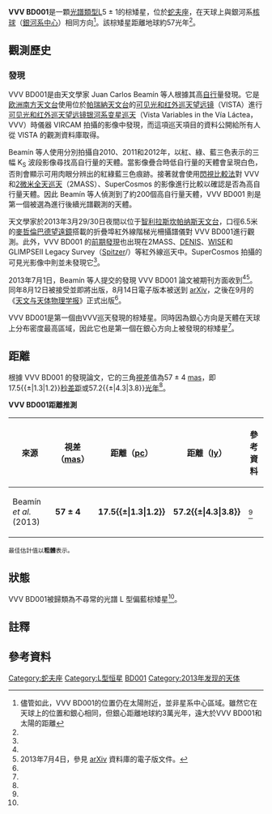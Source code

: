 {{Sky|17|26|40.2|-|27|38|03|57.2}}
{{noteTA
|G1=Astronomy
|1=zh-hans:欧洲南方天文台;zh-hk:歐洲南天文台;zh-tw:歐洲南天天文台;
}}
{{Starbox begin
|name=VVV BD001}}
{{Starbox image
| image = [[File:New_Cool_Starlet_in_Our_Backyard.jpg|250px]]
| caption = VVV BD001是一顆距離地球約55光年的[[棕矮星|棕矮星]]<ref>{{cite news|title=New Cool Starlet in Our Backyard|url=http://www.eso.org/public/images/potw1338a/|accessdate=25 September 2013|newspaper=ESO Picture of the Week|archive-date=2013-09-27|archive-url=https://web.archive.org/web/20130927223841/http://www.eso.org/public/images/potw1338a/|dead-url=yes}}</ref>。
| credit = [[欧洲南方天文台|ESO]], and D. Minniti and J. C. Beamín (Pontificia Universidad Católica de Chile).
}}
{{Starbox observe
|epoch=
|equinox=J2000<ref name="Beamín2013" />
|ra={{RA|17|26|40.2}}<ref name="Beamín2013" />
|dec={{DEC|-27|38|03}}<ref name="Beamín2013" />
|constell=[[蛇夫座|蛇夫座]]}}
{{Starbox character
|class=L5 ± 1<ref name="Beamín2013" />
|appmag_1_passband=Z
|appmag_1=15.507 ± 0.015<ref name="Beamín2013" />
|appmag_2_passband=Y
|appmag_2=14.379 ± 0.012<ref name="Beamín2013" />
|appmag_3_passband=J
|appmag_3=13.267 ± 0.017<ref name="Beamín2013" />
|appmag_4_passband=H
|appmag_4=12.668 ± 0.016<ref name="Beamín2013" />
|appmag_5_passband=K<sub>S</sub>
|appmag_5=12.194 ± 0.015<ref name="Beamín2013" />
}}
{{Starbox astrometry
|radial_v=
|prop_mo_ra=-545.5 ± 4<ref name="Beamín2013" />
|prop_mo_dec=-325.5 ± 4<ref name="Beamín2013" />
|parallax=57
|p_error=4
|parallax_footnote=<ref name="Beamín2013" />
|absmag_v=}}
{{Starbox catalog
|names=[[Vista_Variables_in_the_Vía_Láctea|VVV]] BD001<ref name="Beamín2013" /><br />[[Vista_Variables_in_the_Vía_Láctea|VVV]] J172640.2-273803<ref name="Beamín2013" />
}}
{{Starbox end}}

'''VVV BD001'''是一顆[[恆星光譜|光譜類型]]L5 ± 1的棕矮星，位於[[蛇夫座|蛇夫座]]，在天球上與銀河系[[核球_(星系)|核球]]（[[銀心|銀河系中心]]）相同方向<ref name="note 1" group="~">儘管如此，VVV BD001的位置仍在太陽附近，並非星系中心區域。雖然它在天球上的位置和銀心相同，但銀心距離地球約3萬光年，遠大於VVV BD001和太陽的距離</ref>。該棕矮星距離地球約57光年<ref name="Beamín2013" />。

==觀測歷史==

===發現===
VVV BD001是由天文學家 Juan Carlos Beamín 等人根據其高[[自行|自行]]量發現。它是[[欧洲南方天文台|欧洲南方天文台]]使用位於[[帕瑞納天文台|帕瑞納天文台]]的[[可见光和红外巡天望远镜|可见光和红外巡天望远镜]]（VISTA）進行[[可见光和红外巡天望远镜银河系变星巡天|可见光和红外巡天望远镜银河系变星巡天]]（Vista Variables in the Vía Láctea，VVV）時儀器 VIRCAM 拍攝的影像中發現，而這項巡天項目的資料公開給所有人從 VISTA 的觀測資料庫取得。

Beamín 等人使用分別拍攝自2010、2011和2012年，以紅、綠、藍三色表示的三幅 K<sub>S</sub> 波段影像尋找高自行量的天體。當影像疊合時低自行量的天體會呈現白色，否則會顯示可用肉眼分辨出的紅綠藍三色痕跡。接著就會使用[[閃視比較儀|閃視比較法]]對 VVV 和[[2微米全天巡天|2微米全天巡天]]（2MASS）、SuperCosmos 的影像進行比較以確認是否為高自行量天體。因此 Beamín 等人偵測到了約200個高自行量天體，VVV BD001 則是第一個被選為進行後續光譜觀測的天體。

天文學家於2013年3月29/30日夜間以位于[[智利|智利]][[拉斯坎帕纳斯天文台|拉斯坎帕纳斯天文台]]，口徑6.5米的[[麥哲倫望遠鏡|麥哲倫巴德望遠鏡]]搭載的折疊埠紅外線階梯光柵攝譜儀對 VVV BD001進行觀測。此外，VVV BD001 的[[前期發現|前期發現]]也出現在2MASS、[[深度近紅外南天巡天計畫|DENIS]]、[[廣域紅外線巡天探測衛星|WISE]]和 GLIMPSEII Legacy Survey（[[史匹哲太空望遠鏡|Spitzer]]/{{abbr|IRAC|紅外陣列相機}}）等紅外線巡天中。SuperCosmos 拍攝的可見光影像中則並未發現它<ref name="Beamín2013" />。

2013年7月1日，Beamín 等人提交的發現 VVV BD001 論文被期刊方面收到<ref name="Beamín2013doi" /><ref name="note 2" group="~">2013年7月4日，參見 [[arXiv|arXiv]] 資料庫的電子版文件。</ref>。同年8月12日被接受並即將出版，8月14日電子版本被送到 [[arXiv|arXiv]]，之後在9月的《[[天文与天体物理学报|天文与天体物理学报]]》正式出版<ref name="Beamín2013doi" />。

VVV BD001是第一個由VVV巡天發現的棕矮星。同時因為銀心方向是天體在天球上分布密度最高區域，因此它也是第一個在銀心方向上被發現的棕矮星<ref name="Beamín2013" />。

==距離==
根據 VVV BD001 的發現論文，它的三角[[視差|視差]]值為57 ± 4 [[角秒|mas]]，即17.5{{±|1.3|1.2}}[[秒差距|秒差距]]或57.2{{±|4.3|3.8}}[[光年|光年]]<ref name="Beamín2013" />。

'''VVV BD001距離推測'''
{| class="wikitable"
|-
! 來源 !! 視差（[[角秒|mas]]） !! 距離（[[秒差距|pc]]） !! 距離（[[光年|ly]]） !! 參考資料
|-
| Beamín ''et al.'' (2013) || '''57 ± 4'''  || '''17.5{{±|1.3|1.2}}''' || '''57.2{{±|4.3|3.8}}''' || <ref name="Beamín2013" />
|}

<small>最佳估計值以'''粗體'''表示。</small>

==狀態==
VVV BD001被歸類為不尋常的光譜 L 型偏藍棕矮星<ref name="Beamín2013" />。

==註釋==
{{reflist|colwidth=30em|group='~'}}

==參考資料==
{{reflist|colwidth=30em|refs=
<ref name="Beamín2013">Beamín, J. C.; Minniti, D.; Gromadzki, M.; Kurtev, R.; Ivanov, V. D.; Beletsky, Y.; Lucas, P.; Saito, R. K.; Borissova, J. (2013). "One more neighbor: The first brown dwarf in the VVV survey". [[arXiv|arXiv]]:[http://arxiv.org/abs/1308.3216v1 1308.3216v1] [http://arxiv.org/archive/astro-ph.SR astro-ph.SR]. [[Bibcode|Bibcode]] [http://adsabs.harvard.edu/abs/2013arXiv1308.3216B 2013arXiv1308.3216B].</ref>
<ref name="Beamín2013doi">Beamín, J. C.; Minniti, D.; Gromadzki, M.; Kurtev, R.; Ivanov, V. D.; Beletsky, Y.; Lucas, P.; Saito, R. K.; Borissova, J. (2013). "One more neighbor: The first brown dwarf in the VVV survey". [[天文与天体物理学报|Astronomy & Astrophysics]] 557: L8. [[arXiv|arXiv]]:[http://arxiv.org/abs/1308.3216 1308.3216]. [[Bibcode|Bibcode]]:[http://adsabs.harvard.edu/abs/2013A&A...557L...8B 2013A&A...557L...8B]. [[doi|doi]]:[http://www.aanda.org/articles/aa/abs/2013/09/aa22190-13/aa22190-13.html 10.1051/0004-6361/201322190]</ref>
}}

{{位于55-60光年范围内的恒星系统}}

[[Category:蛇夫座|Category:蛇夫座]]
[[Category:L型恒星|Category:L型恒星]]
[[Category:VVV天體|BD001]]
[[Category:2013年发现的天体|Category:2013年发现的天体]]